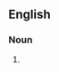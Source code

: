 {{also|non-disclosure agreements}}

==English==

===Noun===
{{head|en|noun form|head=[[nondisclosure]] [[agreement]]s}}

# {{plural of|en|nondisclosure agreement}}